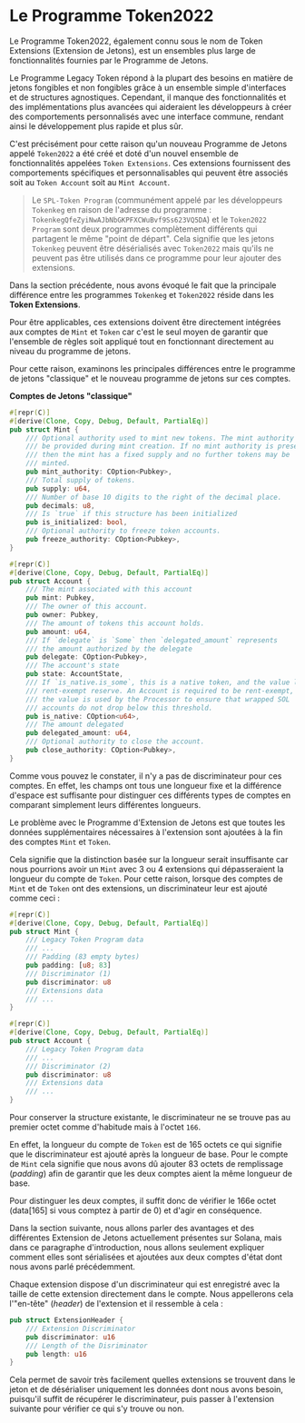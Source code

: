 
# Le Programme Token2022

Le Programme Token2022, également connu sous le nom de Token Extensions (Extension de Jetons), est un ensembles plus large de fonctionnalités fournies par le Programme de Jetons.

Le Programme Legacy Token répond à la plupart des besoins en matière de jetons fongibles et non fongibles grâce à un ensemble simple d'interfaces et de structures agnostiques. Cependant, il manque des fonctionnalités et des implémentations plus avancées qui aideraient les développeurs à créer des comportements personnalisés avec une interface commune, rendant ainsi le développement plus rapide et plus sûr.

C'est précisément pour cette raison qu'un nouveau Programme de Jetons appelé `Token2022` a été créé et doté d'un nouvel ensemble de fonctionnalités appelées `Token Extensions`. Ces extensions fournissent des comportements spécifiques et personnalisables qui peuvent être associés soit au `Token Account` soit au `Mint Account`.

> Le `SPL-Token Program` (communément appelé par les développeurs `Tokenkeg` en raison de l'adresse du programme : `TokenkegQfeZyiNwAJbNbGKPFXCWuBvf9Ss623VQ5DA`) et le `Token2022 Program` sont deux programmes complètement différents qui partagent le même "point de départ". Cela signifie que les jetons `Tokenkeg` peuvent être désérialisés avec `Token2022` mais qu'ils ne peuvent pas être utilisés dans ce programme pour leur ajouter des extensions.

<ArticleSection name="Comptes de Mint et Comptes de Jetons" id="mint-and-token-accounts" level="h2" />

Dans la section précédente, nous avons évoqué le fait que la principale différence entre les programmes `Tokenkeg` et `Token2022` réside dans les **Token Extensions**.

Pour être applicables, ces extensions doivent être directement intégrées aux comptes de `Mint` et `Token` car c'est le seul moyen de garantir que l'ensemble de règles soit appliqué tout en fonctionnant directement au niveau du programme de jetons.

Pour cette raison, examinons les principales différences entre le programme de jetons "classique" et le nouveau programme de jetons sur ces comptes.

**Comptes de Jetons "classique"**

```rust
#[repr(C)]
#[derive(Clone, Copy, Debug, Default, PartialEq)]
pub struct Mint {
    /// Optional authority used to mint new tokens. The mint authority may only
    /// be provided during mint creation. If no mint authority is present
    /// then the mint has a fixed supply and no further tokens may be
    /// minted.
    pub mint_authority: COption<Pubkey>,
    /// Total supply of tokens.
    pub supply: u64,
    /// Number of base 10 digits to the right of the decimal place.
    pub decimals: u8,
    /// Is `true` if this structure has been initialized
    pub is_initialized: bool,
    /// Optional authority to freeze token accounts.
    pub freeze_authority: COption<Pubkey>,
}

#[repr(C)]
#[derive(Clone, Copy, Debug, Default, PartialEq)]
pub struct Account {
    /// The mint associated with this account
    pub mint: Pubkey,
    /// The owner of this account.
    pub owner: Pubkey,
    /// The amount of tokens this account holds.
    pub amount: u64,
    /// If `delegate` is `Some` then `delegated_amount` represents
    /// the amount authorized by the delegate
    pub delegate: COption<Pubkey>,
    /// The account's state
    pub state: AccountState,
    /// If `is_native.is_some`, this is a native token, and the value logs the
    /// rent-exempt reserve. An Account is required to be rent-exempt, so
    /// the value is used by the Processor to ensure that wrapped SOL
    /// accounts do not drop below this threshold.
    pub is_native: COption<u64>,
    /// The amount delegated
    pub delegated_amount: u64,
    /// Optional authority to close the account.
    pub close_authority: COption<Pubkey>,
}
```

Comme vous pouvez le constater, il n'y a pas de discriminateur pour ces comptes. En effet, les champs ont tous une longueur fixe et la différence d'espace est suffisante pour distinguer ces différents types de comptes en comparant simplement leurs différentes longueurs.

Le problème avec le Programme d'Extension de Jetons est que toutes les données supplémentaires nécessaires à l'extension sont ajoutées à la fin des comptes `Mint` et `Token`.

Cela signifie que la distinction basée sur la longueur serait insuffisante car nous pourrions avoir un `Mint` avec 3 ou 4 extensions qui dépasseraient la longueur du compte de `Token`. Pour cette raison, lorsque des comptes de `Mint` et de `Token` ont des extensions, un discriminateur leur est ajouté comme ceci :

```rust
#[repr(C)]
#[derive(Clone, Copy, Debug, Default, PartialEq)]
pub struct Mint {
    /// Legacy Token Program data
    /// ...
    /// Padding (83 empty bytes)
    pub padding: [u8; 83]
    /// Discriminator (1)
    pub discriminator: u8
    /// Extensions data
    /// ...
}

#[repr(C)]
#[derive(Clone, Copy, Debug, Default, PartialEq)]
pub struct Account {
    /// Legacy Token Program data
    /// ...
    /// Discriminator (2)
    pub discriminator: u8
    /// Extensions data
    /// ...
}
```

Pour conserver la structure existante, le discriminateur ne se trouve pas au premier octet comme d'habitude mais à l'octet `166`.

En effet, la longueur du compte de `Token` est de 165 octets ce qui signifie que le discriminateur est ajouté après la longueur de base. Pour le compte de `Mint` cela signifie que nous avons dû ajouter 83 octets de remplissage (*padding*) afin de garantir que les deux comptes aient la même longueur de base.

Pour distinguer les deux comptes, il suffit donc de vérifier le 166e octet (data[165] si vous comptez à partir de 0) et d'agir en conséquence.

<ArticleSection name="Extension de Jetons" id="token-extensions" level="h2" />

Dans la section suivante, nous allons parler des avantages et des différentes Extension de Jetons actuellement présentes sur Solana, mais dans ce paragraphe d'introduction, nous allons seulement expliquer comment elles sont sérialisées et ajoutées aux deux comptes d'état dont nous avons parlé précédemment.

Chaque extension dispose d'un discriminateur qui est enregistré avec la taille de cette extension directement dans le compte. Nous appellerons cela l'"en-tête" (*header*) de l'extension et il ressemble à cela :

```rust
pub struct ExtensionHeader {
    /// Extension Discriminator
    pub discriminator: u16
    /// Length of the Disriminator
    pub length: u16
}
```

Cela permet de savoir très facilement quelles extensions se trouvent dans le jeton et de désérialiser uniquement les données dont nous avons besoin, puisqu'il suffit de récupérer le discriminateur, puis passer à l'extension suivante pour vérifier ce qui s'y trouve ou non.

